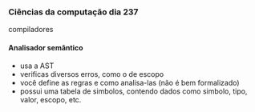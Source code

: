 




### Ciências da computação dia 237

compiladores

#### Analisador semântico

-   usa a AST
-   verificas diversos erros, como o de escopo
-   você define as regras e como analisa-las (não é bem formalizado)
-   possui uma tabela de simbolos, contendo dados como simbolo, tipo,
    valor, escopo, etc.


